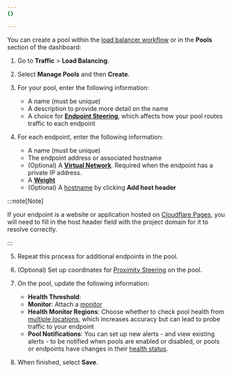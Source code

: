 ```yaml
---
{}

---
```



You can create a pool within the [load balancer workflow](/load-balancing/load-balancers/create-load-balancer/) or in the **Pools** section of the dashboard:

1. Go to **Traffic** > **Load Balancing**.

2. Select **Manage Pools** and then **Create**.

3. For your pool, enter the following information:
   * A name (must be unique)
   * A description to provide more detail on the name
   * A choice for [**Endpoint Steering**](/load-balancing/understand-basics/traffic-steering/origin-level-steering/), which affects how your pool routes traffic to each endpoint

4. For each endpoint, enter the following information:
   * A name (must be unique)
   * The endpoint address or associated hostname
   * (Optional) A [**Virtual Network**](/cloudflare-one/connections/connect-networks/private-net/cloudflared/tunnel-virtual-networks/). Required when the endpoint has a private IP address.
   * A [**Weight**](/load-balancing/understand-basics/traffic-steering/origin-level-steering/#weights)
   * (Optional) A [hostname](/load-balancing/additional-options/override-http-host-headers/) by clicking **Add host header**

:::note[Note]


If your endpoint is a website or application hosted on [Cloudflare Pages](/pages/), you will need to fill in the host header field with the project domain for it to resolve correctly.


:::

5. Repeat this process for additional endpoints in the pool.

6. (Optional) Set up coordinates for [Proximity Steering](/load-balancing/understand-basics/traffic-steering/steering-policies/proximity-steering/) on the pool.

7. On the pool, update the following information:
   * **Health Threshold**: <Render file="pool-health-threshold" product="load-balancing" />
   * **Monitor**: Attach a [monitor](/load-balancing/monitors/create-monitor/)
   * **Health Monitor Regions**: Choose whether to check pool health from [multiple locations](/load-balancing/monitors/#health-monitor-regions), which increases accuracy but can lead to probe traffic to your endpoint
   * **Pool Notifications**: You can set up new alerts - and view existing alerts - to be notified when pools are enabled or disabled, or pools or endpoints have changes in their [health status](/load-balancing/understand-basics/health-details/).

8. When finished, select **Save**.
